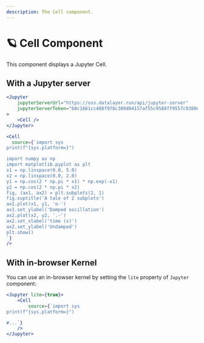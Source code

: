```yaml
---
description: The Cell component.
---
```



# 🪐 Cell Component

This component displays a Jupyter Cell.

## With a Jupyter server

<StorybookView story='components-cell--default' />

```jsx
<Jupyter
    jupyterServerUrl="https://oss.datalayer.run/api/jupyter-server"
    jupyterServerToken="60c1661cc408f978c309d04157af55c9588ff9557c9380e4fb50785750703da6"
>
    <Cell />
</Jupyter>
```

```jsx live
<Cell
  source={`import sys
print(f"{sys.platform=}")

import numpy as np
import matplotlib.pyplot as plt
x1 = np.linspace(0.0, 5.0)
x2 = np.linspace(0.0, 2.0)
y1 = np.cos(2 * np.pi * x1) * np.exp(-x1)
y2 = np.cos(2 * np.pi * x2)
fig, (ax1, ax2) = plt.subplots(2, 1)
fig.suptitle('A tale of 2 subplots')
ax1.plot(x1, y1, 'o-')
ax1.set_ylabel('Damped oscillation')
ax2.plot(x2, y2, '.-')
ax2.set_xlabel('time (s)')
ax2.set_ylabel('Undamped')
plt.show()
`}
/>
```

## With in-browser Kernel

You can use an in-browser kernel by setting the `lite` property of `Jupyter` component:

<StorybookView 
    story='components-cell--lite-python'
/>

```jsx
<Jupyter lite={true}>
    <Cell
        source={`import sys
print(f"{sys.platform=}")

#...`}
    />
</Jupyter>
```
